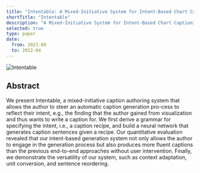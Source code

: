 ```yaml
---
title: "Intentable: A Mixed-Initiative System for Intent-Based Chart Captioning"
shortTitle: "Intentable"
description: "A Mixed-Initiative System for Intent-Based Chart Captioning"
selected: true
type: paper
date:
  from: 2021-09
  to: 2022-04
---
```


![Intentable](/assets/intentable.png)

## Abstract

We present Intentable, a mixed-initiative caption authoring system that allows the author to steer an automatic caption generation pro-cess to reflect their intent, e.g., the finding that the author gained from visualization and thus wants to write a caption for. We first derive a grammar for specifying the intent, i.e., a caption recipe, and build a neural network that generates caption sentences given a recipe. Our quantitative evaluation revealed that our intent-based generation system not only allows the author to engage in the generation process but also produces more fluent captions than the previous end-to-end approaches without user intervention. Finally, we demonstrate the versatility of our system, such as context adaptation, unit conversion, and sentence reordering.
